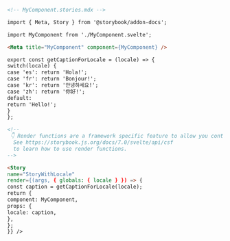 ```md
<!-- MyComponent.stories.mdx -->

import { Meta, Story } from '@storybook/addon-docs';

import MyComponent from './MyComponent.svelte';

<Meta title="MyComponent" component={MyComponent} />

export const getCaptionForLocale = (locale) => {
switch(locale) {
case 'es': return 'Hola!';
case 'fr': return 'Bonjour!';
case 'kr': return '안녕하세요!';
case 'zh': return '你好!';
default:
return 'Hello!';
}
};

<!--
 👇 Render functions are a framework specific feature to allow you control on how the component renders.
  See https://storybook.js.org/docs/7.0/svelte/api/csf
  to learn how to use render functions.
-->

<Story
name="StoryWithLocale"
render={(args, { globals: { locale } }) => {
const caption = getCaptionForLocale(locale);
return {
component: MyComponent,
props: {
locale: caption,
},
};
}} />
```
